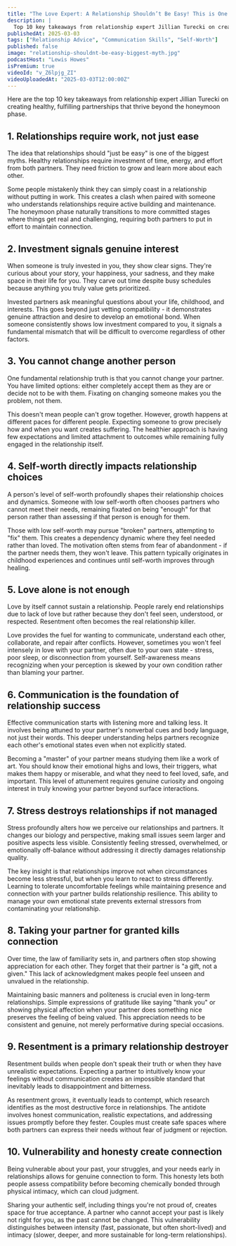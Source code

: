 ```yaml
---
title: "The Love Expert: A Relationship Shouldn’t Be Easy! This is One of the Biggest Myths!"
description: |
  Top 10 key takeaways from relationship expert Jillian Turecki on creating healthy, fulfilling partnerships that thrive beyond the honeymoon phase.
publishedAt: 2025-03-03
tags: ["Relationship Advice", "Communication Skills", "Self-Worth"]
published: false
image: "relationship-shouldnt-be-easy-biggest-myth.jpg"
podcastHost: "Lewis Howes"
isPremium: true
videoId: "v_Z6lpjg_ZI"
videoUploadedAt: "2025-03-03T12:00:00Z"
---
```



<PodcastSummaryPageLayout frontmatter={frontmatter}>

Here are the top 10 key takeaways from relationship expert Jillian Turecki on creating healthy, fulfilling partnerships that thrive beyond the honeymoon phase.

## 1. Relationships require work, not just ease

The idea that relationships should "just be easy" is one of the biggest myths. Healthy relationships require investment of time, energy, and effort from both partners. They need friction to grow and learn more about each other.

Some people mistakenly think they can simply coast in a relationship without putting in work. This creates a clash when paired with someone who understands relationships require active building and maintenance. The honeymoon phase naturally transitions to more committed stages where things get real and challenging, requiring both partners to put in effort to maintain connection.

## 2. Investment signals genuine interest

When someone is truly invested in you, they show clear signs. They're curious about your story, your happiness, your sadness, and they make space in their life for you. They carve out time despite busy schedules because anything you truly value gets prioritized.

Invested partners ask meaningful questions about your life, childhood, and interests. This goes beyond just vetting compatibility - it demonstrates genuine attraction and desire to develop an emotional bond. When someone consistently shows low investment compared to you, it signals a fundamental mismatch that will be difficult to overcome regardless of other factors.

## 3. You cannot change another person

One fundamental relationship truth is that you cannot change your partner. You have limited options: either completely accept them as they are or decide not to be with them. Fixating on changing someone makes you the problem, not them.

This doesn't mean people can't grow together. However, growth happens at different paces for different people. Expecting someone to grow precisely how and when you want creates suffering. The healthier approach is having few expectations and limited attachment to outcomes while remaining fully engaged in the relationship itself.

## 4. Self-worth directly impacts relationship choices

A person's level of self-worth profoundly shapes their relationship choices and dynamics. Someone with low self-worth often chooses partners who cannot meet their needs, remaining fixated on being "enough" for that person rather than assessing if that person is enough for them.

Those with low self-worth may pursue "broken" partners, attempting to "fix" them. This creates a dependency dynamic where they feel needed rather than loved. The motivation often stems from fear of abandonment - if the partner needs them, they won't leave. This pattern typically originates in childhood experiences and continues until self-worth improves through healing.

## 5. Love alone is not enough

Love by itself cannot sustain a relationship. People rarely end relationships due to lack of love but rather because they don't feel seen, understood, or respected. Resentment often becomes the real relationship killer.

Love provides the fuel for wanting to communicate, understand each other, collaborate, and repair after conflicts. However, sometimes you won't feel intensely in love with your partner, often due to your own state - stress, poor sleep, or disconnection from yourself. Self-awareness means recognizing when your perception is skewed by your own condition rather than blaming your partner.

## 6. Communication is the foundation of relationship success

Effective communication starts with listening more and talking less. It involves being attuned to your partner's nonverbal cues and body language, not just their words. This deeper understanding helps partners recognize each other's emotional states even when not explicitly stated.

Becoming a "master" of your partner means studying them like a work of art. You should know their emotional highs and lows, their triggers, what makes them happy or miserable, and what they need to feel loved, safe, and important. This level of attunement requires genuine curiosity and ongoing interest in truly knowing your partner beyond surface interactions.

## 7. Stress destroys relationships if not managed

Stress profoundly alters how we perceive our relationships and partners. It changes our biology and perspective, making small issues seem larger and positive aspects less visible. Consistently feeling stressed, overwhelmed, or emotionally off-balance without addressing it directly damages relationship quality.

The key insight is that relationships improve not when circumstances become less stressful, but when you learn to react to stress differently. Learning to tolerate uncomfortable feelings while maintaining presence and connection with your partner builds relationship resilience. This ability to manage your own emotional state prevents external stressors from contaminating your relationship.

## 8. Taking your partner for granted kills connection

Over time, the law of familiarity sets in, and partners often stop showing appreciation for each other. They forget that their partner is "a gift, not a given." This lack of acknowledgment makes people feel unseen and unvalued in the relationship.

Maintaining basic manners and politeness is crucial even in long-term relationships. Simple expressions of gratitude like saying "thank you" or showing physical affection when your partner does something nice preserves the feeling of being valued. This appreciation needs to be consistent and genuine, not merely performative during special occasions.

## 9. Resentment is a primary relationship destroyer

Resentment builds when people don't speak their truth or when they have unrealistic expectations. Expecting a partner to intuitively know your feelings without communication creates an impossible standard that inevitably leads to disappointment and bitterness.

As resentment grows, it eventually leads to contempt, which research identifies as the most destructive force in relationships. The antidote involves honest communication, realistic expectations, and addressing issues promptly before they fester. Couples must create safe spaces where both partners can express their needs without fear of judgment or rejection.

## 10. Vulnerability and honesty create connection

Being vulnerable about your past, your struggles, and your needs early in relationships allows for genuine connection to form. This honesty lets both people assess compatibility before becoming chemically bonded through physical intimacy, which can cloud judgment.

Sharing your authentic self, including things you're not proud of, creates space for true acceptance. A partner who cannot accept your past is likely not right for you, as the past cannot be changed. This vulnerability distinguishes between intensity (fast, passionate, but often short-lived) and intimacy (slower, deeper, and more sustainable for long-term relationships).

</PodcastSummaryPageLayout>
